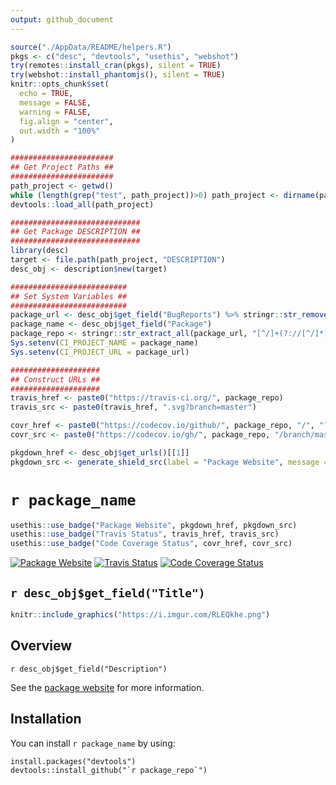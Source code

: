 ```yaml
---
output: github_document
---
```


```r
source("./AppData/README/helpers.R")
pkgs <- c("desc", "devtools", "usethis", "webshot")
try(remotes::install_cran(pkgs), silent = TRUE)
try(webshot::install_phantomjs(), silent = TRUE)
knitr::opts_chunk$set(
  echo = TRUE, 
  message = FALSE,
  warning = FALSE,
  fig.align = "center", 
  out.width = "100%"
)
```

```r
#######################
## Get Project Paths ##
#######################
path_project <- getwd()
while (length(grep("test", path_project))>0) path_project <- dirname(path_project)
devtools::load_all(path_project)

############################# 
## Get Package DESCRIPTION ##
#############################
library(desc)
target <- file.path(path_project, "DESCRIPTION")
desc_obj <- description$new(target)

##########################
## Set System Variables ##
##########################
package_url <- desc_obj$get_field("BugReports") %>% stringr::str_remove("/issues$")
package_name <- desc_obj$get_field("Package")
package_repo <- stringr::str_extract_all(package_url, "[^/]+(?://[^/]*)*")[[1]][2:3] %>% paste0(collapse ="/")
Sys.setenv(CI_PROJECT_NAME = package_name)
Sys.setenv(CI_PROJECT_URL = package_url)

####################
## Construct URLs ##
####################
travis_href <- paste0("https://travis-ci.org/", package_repo)
travis_src <- paste0(travis_href, ".svg?branch=master")

covr_href <- paste0("https://codecov.io/github/", package_repo, "/", "?branch=master")
covr_src <- paste0("https://codecov.io/gh/", package_repo, "/branch/master/graph/badge.svg")

pkgdown_href <- desc_obj$get_urls()[[1]]
pkgdown_src <- generate_shield_src(label = "Package Website", message = "Click-Here", color = "9cf")
```

# ``r package_name``

```r
usethis::use_badge("Package Website", pkgdown_href, pkgdown_src)
usethis::use_badge("Travis Status", travis_href, travis_src)
usethis::use_badge("Code Coverage Status", covr_href, covr_src)
```

<!-- badges: start -->
[![Package Website](https://img.shields.io/badge/Package%20Website-Click--Here-9cf.svg)](https://tidylab.github.io/template.package/)
[![Travis Status](https://travis-ci.org/tidylab/template.package.svg?branch=master)](https://travis-ci.org/tidylab/template.package)
[![Code Coverage Status](https://codecov.io/gh/tidylab/template.package/branch/master/graph/badge.svg)](https://codecov.io/github/tidylab/template.package/?branch=master)
<!-- badges: end -->

`r desc_obj$get_field("Title")`
---

```r
knitr::include_graphics("https://i.imgur.com/RLEQkhe.png")
```

## Overview

`r desc_obj$get_field("Description")`

See the [package website](`r desc_obj$get_urls()[[1]]`) for more information. 

## Installation

You can install ``r package_name`` by using:

```
install.packages("devtools")
devtools::install_github("`r package_repo`")
```

